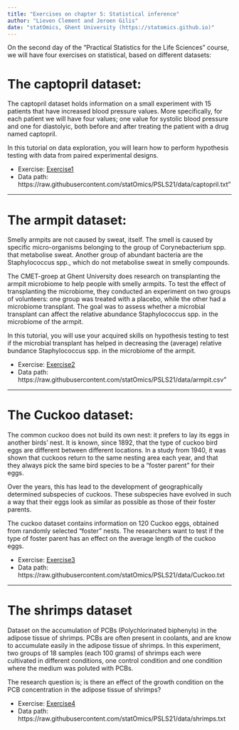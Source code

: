```yaml
---
title: "Exercises on chapter 5: Statistical inference"
author: "Lieven Clement and Jeroen Gilis"
date: "statOmics, Ghent University (https://statomics.github.io)"
---
```


On the second day of the "Practical Statistics for the Life Sciences"
course, we will have four exercises on statistical, based on different
datasets:


# The captopril dataset:

The captopril dataset holds information on a small experiment with 15 patients
that have increased blood pressure values. More specifically, for each patient
we will have four values; one value for systolic blood pressure and one for
diastolyic, both before and after treating the patient with a drug named
captopril.

In this tutorial on data exploration, you will learn how to perform hypothesis
testing with data from paired experimental designs.

- Exercise: [Exercise1](./05_1_captopril.html)
- Data path: https://raw.githubusercontent.com/statOmics/PSLS21/data/captopril.txt"
<!-- - Solution: [Solution1](./05_1_captopril_sol.html) -->

---

# The armpit dataset:

Smelly armpits are not caused by sweat, itself. The smell is caused by specific
micro-organisms belonging to the group of Corynebacterium spp. that metabolise
sweat. Another group of abundant bacteria are the Staphylococcus spp., which do
not metabolise sweat in smelly compounds.

The CMET-groep at Ghent University does research on transplanting the armpit
microbiome to help people with smelly armpits. To test the effect of
transplanting the microbiome, they conducted an experiment on two groups
of volunteers: one group was treated with a placebo, while the other had a
microbiome transplant. The goal was to assess whether a microbial transplant can affect the relative abundance Staphylococcus spp. in the microbiome of the armpit.

In this tutorial, you will use your acquired skills on hypothesis testing to
test if the microbial transplant has helped in decreasing the (average) relative
bundance Staphylococcus spp. in the microbiome of the armpit.

- Exercise: [Exercise2](./05_2_armpit.html)
- Data path: https://raw.githubusercontent.com/statOmics/PSLS21/data/armpit.csv"
<!-- - Solution: [Solution2](./05_2_armpit_sol.html) -->

---

# The Cuckoo dataset:

The common cuckoo does not build its own nest: it prefers to lay its eggs in
another birds' nest. It is known, since 1892, that the type of cuckoo bird eggs
are different between different locations. In a study from 1940, it was shown
that cuckoos return to the same nesting area each year, and that they always
pick the same bird species to be a "foster parent" for their eggs.

Over the years, this has lead to the development of geographically determined
subspecies of cuckoos. These subspecies have evolved in such a way that their
eggs look as similar as possible as those of their foster parents.

The cuckoo dataset contains information on 120 Cuckoo eggs, obtained from
randomly selected "foster" nests. The researchers want to test if the type of
foster parent has an effect on the average length of the cuckoo eggs.

- Exercise: [Exercise3](./05_3_cuckoo.html)
- Data path: https://raw.githubusercontent.com/statOmics/PSLS21/data/Cuckoo.txt
<!-- - Solution: [Solution3](./05_3_cuckoo_sol.html) -->

---

# The shrimps dataset

Dataset on the accumulation of PCBs (Polychlorinated biphenyls)
in the adipose tissue of shrimps. PCBs are often present in coolants, and are
know to accumulate easily in the adipose tissue of shrimps. In this experiment,
two groups of 18 samples (each 100 grams) of shrimps each were cultivated
in different conditions, one control condition and one condition
where the medium was poluted with PCBs.

The research question is; is there an effect of the growth condition on the PCB
concentration in the adipose tissue of shrimps?

- Exercise: [Exercise4](./05_4_shrimps.html)
- Data path: https://raw.githubusercontent.com/statOmics/PSLS21/data/shrimps.txt
